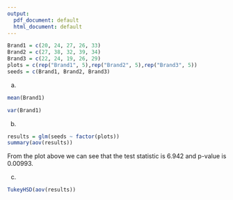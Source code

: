 ```yaml
---
output:
  pdf_document: default
  html_document: default
---
```

```r
Brand1 = c(20, 24, 27, 26, 33)
Brand2 = c(27, 38, 32, 39, 34)
Brand3 = c(22, 24, 19, 26, 29)
plots = c(rep("Brand1", 5),rep("Brand2", 5),rep("Brand3", 5))
seeds = c(Brand1, Brand2, Brand3)
```

(a)
```r
mean(Brand1)
```

```r
var(Brand1)
```

(b)
```r
results = glm(seeds ~ factor(plots))
summary(aov(results))
```
From the plot above we can see that the test statistic is 6.942 and p-value is 0.00993.

(c)
```r
TukeyHSD(aov(results)) 
```
























